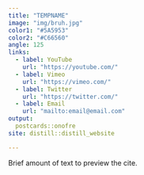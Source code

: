 ```yaml
---
title: "TEMPNAME"
image: "img/bruh.jpg"
color1: "#5A5953"
color2: "#C66560"
angle: 125
links:
  - label: YouTube
    url: "https://youtube.com/"
  - label: Vimeo
    url: "https://vimeo.com/"
  - label: Twitter
    url: "https://twitter.com/"
  - label: Email
    url: "mailto:email@email.com"
output:
  postcards::onofre
site: distill::distill_website

---
```

 
Brief amount of text to preview the cite.


